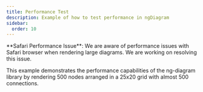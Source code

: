 ```yaml
---
title: Performance Test
description: Example of how to test performance in ngDiagram
sidebar:
  order: 10
---
```



<Aside type="caution">
  **Safari Performance Issue**: We are aware of performance issues with Safari browser when rendering large diagrams. We
  are working on resolving this issue.
</Aside>

This example demonstrates the performance capabilities of the ng-diagram library by rendering 500 nodes arranged in a 25x20 grid with almost 500 connections.


<PerformanceTest />
<ExampleViewer dirName="performance-test" />
